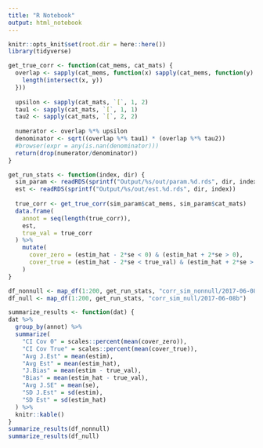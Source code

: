 ```yaml
---
title: "R Notebook"
output: html_notebook
---
```


```r
knitr::opts_knit$set(root.dir = here::here())
library(tidyverse)
```


```r
get_true_corr <- function(cat_mems, cat_mats) {
  overlap <- sapply(cat_mems, function(x) sapply(cat_mems, function(y) {
    length(intersect(x, y))
  }))
  
  upsilon <- sapply(cat_mats, `[`, 1, 2)
  tau1 <- sapply(cat_mats, `[`, 1, 1)
  tau2 <- sapply(cat_mats, `[`, 2, 2)
  
  numerator <- overlap %*% upsilon
  denominator <- sqrt((overlap %*% tau1) * (overlap %*% tau2))
  #browser(expr = any(is.nan(denominator)))
  return(drop(numerator/denominator))
}

get_run_stats <- function(index, dir) {
  sim_param <- readRDS(sprintf("Output/%s/out/param.%d.rds", dir, index))
  est <- readRDS(sprintf("Output/%s/out/est.%d.rds", dir, index))
  
  true_corr <- get_true_corr(sim_param$cat_mems, sim_param$cat_mats)
  data.frame(
    annot = seq(length(true_corr)),
    est,
    true_val = true_corr
  ) %>% 
    mutate(
      cover_zero = (estim_hat - 2*se < 0) & (estim_hat + 2*se > 0),
      cover_true = (estim_hat - 2*se < true_val) & (estim_hat + 2*se > true_val)
    )
}
```

```r
df_nonnull <- map_df(1:200, get_run_stats, "corr_sim_nonnull/2017-06-08a")
df_null <- map_df(1:200, get_run_stats, "corr_sim_null/2017-06-08b")
```

```r
summarize_results <- function(dat) {
dat %>%
  group_by(annot) %>% 
  summarize(
    "CI Cov 0" = scales::percent(mean(cover_zero)),
    "CI Cov True" = scales::percent(mean(cover_true)),
    "Avg J.Est" = mean(estim),
    "Avg Est" = mean(estim_hat),
    "J.Bias" = mean(estim - true_val),
    "Bias" = mean(estim_hat - true_val),
    "Avg J.SE" = mean(se),
    "SD J.Est" = sd(estim),
    "SD Est" = sd(estim_hat)
  ) %>% 
  knitr::kable()
}
summarize_results(df_nonnull)
summarize_results(df_null)
```



